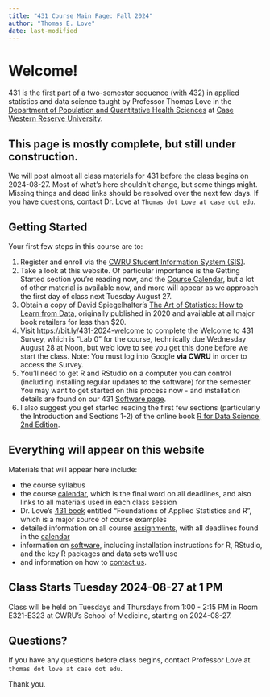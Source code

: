 ```yaml
---
title: "431 Course Main Page: Fall 2024"
author: "Thomas E. Love"
date: last-modified
---
```


# Welcome! 

431 is the first part of a two-semester sequence (with 432) in applied statistics and data science taught by Professor Thomas Love in the [Department of Population and Quantitative Health Sciences](https://case.edu/medicine/pqhs/) at [Case Western Reserve University](https://case.edu/).

::: {.callout-important}

## This page is mostly complete, but still under construction.

We will post almost all class materials for 431 before the class begins on 2024-08-27. Most of what's here shouldn't change, but some things might. Missing things and dead links should be resolved over the next few days. If you have questions, contact Dr. Love at `Thomas dot Love at case dot edu`.

:::

## Getting Started

Your first few steps in this course are to:

1. Register and enroll via the [CWRU Student Information System (SIS)](https://sis.case.edu/).
2. Take a look at this website. Of particular importance is the Getting Started section you're reading now, and the [Course Calendar](calendar.qmd), but a lot of other material is available now, and more will appear as we approach the first day of class next Tuesday August 27.
3. Obtain a copy of David Spiegelhalter's [The Art of Statistics: How to Learn from Data](https://www.amazon.com/Art-Statistics-How-Learn-Data/dp/1541675703), originally published in 2020 and available at all major book retailers for less than \$20.
4. Visit <https://bit.ly/431-2024-welcome> to complete the Welcome to 431 Survey, which is "Lab 0" for the course, technically due Wednesday August 28 at Noon, but we'd love to see you get this done before we start the class. Note: You must log into Google **via CWRU** in order to access the Survey.
5. You'll need to get R and RStudio on a computer you can control (including installing regular updates to the software) for the semester. You may want to get started on this process now - and installation details are found on our 431 [Software page](software.qmd). 
6. I also suggest you get started reading the first few sections (particularly the Introduction and Sections 1-2) of the online book [R for Data Science, 2nd Edition](https://r4ds.hadley.nz/).

## Everything will appear on this website

Materials that will appear here include:

-   the course syllabus
-   the course [calendar](calendar.qmd), which is the final word on all deadlines, and also links to all materials used in each class session
-   Dr. Love's [431 book](https://thomaselove.github.io/431-book/) entitled "Foundations of Applied Statistics and R", which is a major source of course examples
-   detailed information on all course [assignments](assignments.qmd), with all deadlines found in the [calendar](calendar.qmd)
-   information on [software](software.qmd), including installation instructions for R, RStudio, and the key R packages and data sets we'll use
-   and information on how to [contact us](contact.qmd).

## Class Starts Tuesday 2024-08-27 at 1 PM

Class will be held on Tuesdays and Thursdays from 1:00 - 2:15 PM in Room E321-E323 at CWRU's School of Medicine, starting on 2024-08-27.

## Questions?

If you have any questions before class begins, contact Professor Love at `thomas dot love at case dot edu`.

Thank you.
